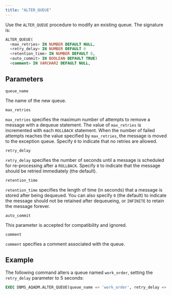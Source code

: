 ```yaml
---
title: "ALTER_QUEUE"
---
```


Use the `ALTER_QUEUE` procedure to modify an existing queue. The signature is:

```sql
ALTER_QUEUE(
  <max_retries> IN NUMBER DEFAULT NULL,
  <retry_delay> IN NUMBER DEFAULT 0
  <retention_time> IN NUMBER DEFAULT 0,
  <auto_commit> IN BOOLEAN DEFAULT TRUE)
  <comment> IN VARCHAR2 DEFAULT NULL,
```

## Parameters

`queue_name`

 The name of the new queue.

`max_retries`

 `max_retries` specifies the maximum number of attempts to remove a message with a dequeue statement. The value of `max_retries` is incremented with each `ROLLBACK` statement. When the number of failed attempts reaches the value specified by `max_retries`, the message is moved to the exception queue. Specify `0` to indicate that no retries are allowed.

`retry_delay`

 `retry_delay` specifies the number of seconds until a message is scheduled for re-processing after a `ROLLBACK`. Specify `0` to indicate that the message should be retried immediately (the default).

`retention_time`

 `retention_time` specifies the length of time (in seconds) that a message is stored after being dequeued. You can also specify `0` (the default) to indicate the message should not be retained after dequeueing, or `INFINITE` to retain the message forever.

`auto_commit`

 This parameter is accepted for compatibility and ignored.

`comment`

 `comment` specifies a comment associated with the queue.

## Example

The following command alters a queue named `work_order`, setting the `retry_delay` parameter to 5 seconds:

```sql
EXEC DBMS_AQADM.ALTER_QUEUE(queue_name => 'work_order', retry_delay => 5);
```
